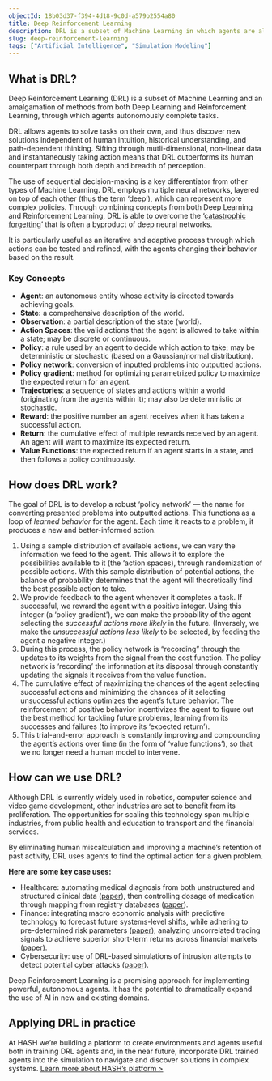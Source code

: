 ```yaml
---
objectId: 18b03d37-f394-4d18-9c0d-a579b2554a80
title: Deep Reinforcement Learning
description: DRL is a subset of Machine Learning in which agents are allowed to solve tasks on their own, and thus discover new solutions independent of human intuition.
slug: deep-reinforcement-learning
tags: ["Artificial Intelligence", "Simulation Modeling"]
---
```


## What is DRL?

Deep Reinforcement Learning (DRL) is a subset of Machine Learning and an amalgamation of methods from both Deep Learning and Reinforcement Learning, through which agents autonomously complete tasks.

DRL allows agents to solve tasks on their own, and thus discover new solutions independent of human intuition, historical understanding, and path-dependent thinking. Sifting through mutli-dimensional, non-linear data and instantaneously taking action means that DRL outperforms its human counterpart through both depth and breadth of perception.

The use of sequential decision-making is a key differentiator from other types of Machine Learning. DRL employs multiple neural networks, layered on top of each other (thus the term ‘deep’), which can represent more complex policies. Through combining concepts from both Deep Learning and Reinforcement Learning, DRL is able to overcome the ‘[catastrophic forgetting](https://www.jstor.org/stable/26480357)’ that is often a byproduct of deep neural networks.

It is particularly useful as an iterative and adaptive process through which actions can be tested and refined, with the agents changing their behavior based on the result.

<KeyConcepts>

### Key Concepts

- **Agent**: an autonomous entity whose activity is directed towards achieving goals.
- **State:** a comprehensive description of the world.
- **Observation**: a partial description of the state (world).
- **Action Spaces**: the valid actions that the agent is allowed to take within a state; may be discrete or continuous.
- **Policy**: a rule used by an agent to decide which action to take; may be deterministic or stochastic (based on a Gaussian/normal distribution).
- **Policy network**: conversion of inputted problems into outputted actions.
- **Policy gradient**: method for optimizing parametrized policy to maximize the expected return for an agent.
- **Trajectories**: a sequence of states and actions within a world (originating from the agents within it); may also be deterministic or stochastic.
- **Reward**: the positive number an agent receives when it has taken a successful action.
- **Return**: the cumulative effect of multiple rewards received by an agent. An agent will want to maximize its expected return.
- **Value Functions**: the expected return if an agent starts in a state, and then follows a policy continuously.

</KeyConcepts>

## How does DRL work?

The goal of DRL is to develop a robust ‘policy network’ — the name for converting presented problems into outputted actions. This functions as a loop of _learned behavior_ for the agent. Each time it reacts to a problem, it produces a new and better-informed action.

1.  Using a sample distribution of available actions, we can vary the information we feed to the agent. This allows it to explore the possibilities available to it (the ‘action spaces), through randomization of possible actions. With this sample distribution of potential actions, the balance of probability determines that the agent will theoretically find the best possible action to take.
2.  We provide feedback to the agent whenever it completes a task. If successful, we reward the agent with a positive integer. Using this integer (a ‘policy gradient’), we can make the probability of the agent selecting the _successful actions_ _more likely_ in the future. (Inversely, we make the _unsuccessful actions less likely_ to be selected, by feeding the agent a negative integer.)
3.  During this process, the policy network is “recording” through the updates to its weights from the signal from the cost function. The policy network is ‘recording’ the information at its disposal through constantly updating the signals it receives from the value function.
4.  The cumulative effect of maximizing the chances of the agent selecting successful actions and minimizing the chances of it selecting unsuccessful actions optimizes the agent’s future behavior. The reinforcement of positive behavior incentivizes the agent to figure out the best method for tackling future problems, learning from its successes and failures (to improve its ‘expected return’).
5.  This trial-and-error approach is constantly improving and compounding the agent’s actions over time (in the form of ‘value functions’), so that we no longer need a human model to intervene.

## How can we use DRL?

Although DRL is currently widely used in robotics, computer science and video game development, other industries are set to benefit from its proliferation. The opportunities for scaling this technology span multiple industries, from public health and education to transport and the financial services.

By eliminating human miscalculation and improving a machine’s retention of past activity, DRL uses agents to find the optimal action for a given problem.

**Here are some key case uses:**

- Healthcare: automating medical diagnosis from both unstructured and structured clinical data ([paper](https://arxiv.org/pdf/1908.08796.pdf)), then controlling dosage of medication through mapping from registry databases ([paper](https://arxiv.org/pdf/2008.12333.pdf)).
- Finance: integrating macro economic analysis with predictive technology to forecast future systems-level shifts, while adhering to pre-determined risk parameters ([paper](https://arxiv.org/ftp/arxiv/papers/2004/2004.01509.pdf)); analyzing uncorrelated trading signals to achieve superior short-term returns across financial markets ([paper](https://arxiv.org/ftp/arxiv/papers/1907/1907.04373.pdf)).
- Cybersecurity: use of DRL-based simulations of intrusion attempts to detect potential cyber attacks ([paper](https://arxiv.org/pdf/1906.05799.pdf)).

Deep Reinforcement Learning is a promising approach for implementing powerful, autonomous agents. It has the potential to dramatically expand the use of AI in new and existing domains.

## Applying DRL in practice

At HASH we’re building a platform to create environments and agents useful both in training DRL agents and, in the near future, incorporate DRL trained agents into the simulation to navigate and discover solutions in complex systems. [Learn more about HASH’s platform >](https://hash.ai/platform)
